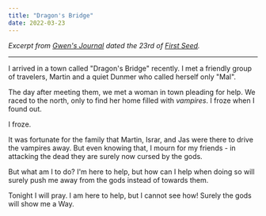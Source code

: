 ```yaml
---
title: "Dragon's Bridge"
date: 2022-03-23
---
```


*Excerpt from [Gwen's Journal](/tales-of-tamriel/journal-gwen-taloet/) dated
the 23rd of [First Seed](/seeds/calendar/march).*

----

I arrived in a town called "Dragon's Bridge" recently. I met a friendly group
of travelers, Martin and a quiet Dunmer who called herself only "Mal".

The day after meeting them, we met a woman in town pleading for help. We raced
to the north, only to find her home filled with *vampires*. I froze when I
found out.

I froze.

It was fortunate for the family that Martin, Israr, and Jas were there to drive
the vampires away. But even knowing that, I mourn for my friends - in attacking
the dead they are surely now cursed by the gods.

But what am I to do? I'm here to help, but how can I help when doing so will
surely push me away from the gods instead of towards them.

Tonight I will pray. I am here to help, but I cannot see how! Surely the gods
will show me a Way.


